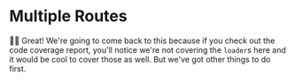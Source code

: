 # Multiple Routes

<EpicVideo url="https://www.epicweb.dev/workshops/web-application-testing/testing-remix/creating-a-parent-route-for-accessing-root-data/solution" />

👨‍💼 Great! We're going to come back to this because if you check out the code
coverage report, you'll notice we're not covering the `loader`s here and it
would be cool to cover those as well. But we've got other things to do first.
